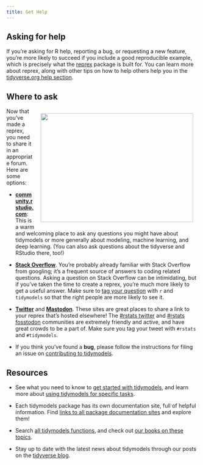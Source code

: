 ```yaml
---
title: Get Help
---
```


## Asking for help

If you're asking for R help, reporting a bug, or requesting a new feature, you're more likely to succeed if you include a good reproducible example, which is precisely what the [reprex](https://reprex.tidyverse.org/) package is built for. You can learn more about reprex, along with other tips on how to help others help you in the [tidyverse.org help section](https://www.tidyverse.org/help/).

## Where to ask

<img src="https://raw.githubusercontent.com/allisonhorst/stats-illustrations/master/rstats-artwork/reprex.png" alt="" width="400" height="285" align="right" style="padding:1em;" />

Now that you've made a reprex, you need to share it in an appropriate forum. Here are some options:

* [__community.rstudio.com__](https://community.rstudio.com/c/ml/15): This is a warm
  and welcoming place to ask any questions you might have about
  tidymodels or more generally about modeling, machine learning, and deep learning. (You can also ask questions about the tidyverse and RStudio there, too!)
  
* [__Stack Overflow__](https://stackoverflow.com/questions/tagged/tidymodels). You're probably already familiar
  with Stack Overflow from googling; it's a frequent source of answers to
  coding related questions. Asking a question on Stack Overflow can be 
  intimidating, but if you've taken the time to create a reprex, you're much
  more likely to get a useful answer. Make sure to [tag your question](https://stackoverflow.com/help/tagging) with `r`
  and `tidymodels` so that the right people are more likely to see it.
  
* [__Twitter__][twitter-rstats] and [__Mastodon__](https://fosstodon.org/tags/tidymodels). These sites are great places to share a link to your reprex that's hosted elsewhere! The [#rstats twitter][twitter-rstats] and [#rstats fosstodon](https://fosstodon.org/tags/tidymodels) communities are extremely friendly and active, and have great crowds to be a part of. Make sure you tag your tweet with `#rstats` and `#tidymodels`.

* If you think you've found a __bug__, please follow the instructions for filing an issue on 
  [contributing to tidymodels](/contribute/).

[twitter-rstats]: https://twitter.com/search?q=%23rstats&src=typd

## Resources

- See what you need to know to [get started with tidymodels](/start/), and learn more about [using tidymodels for specific tasks](/learn/).

- Each tidymodels package has its own documentation site, full of helpful information. Find [links to all package documentation sites](/packages/) and explore them!

- Search [all tidymodels functions](/find/), and check out [our books on these topics](/books/).

- Stay up to date with the latest news about tidymodels through our posts on the [tidyverse blog](https://www.tidyverse.org/tags/tidymodels/).

